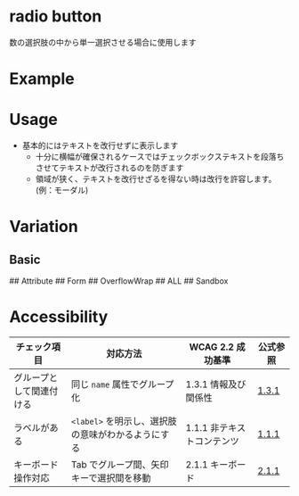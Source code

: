
<Meta of={RadioStories} />

# radio button
数の選択肢の中から単一選択させる場合に使用します

# Example
<Canvas of={RadioStories.Basic} />
<Controls />

# Usage
- 基本的にはテキストを改行せずに表示します
    - 十分に横幅が確保されるケースではチェックボックステキストを段落ちさせてテキストが改行されるのを防ぎます
    - 領域が狭く、テキストを改行せざるを得ない時は改行を許容します。(例：モーダル)

# Variation
## Basic
<Canvas of={RadioStories.Basic} />
## Attribute
<Canvas of={RadioStories.Basic} />
## Form
<Canvas of={RadioStories.Basic} />
## OverflowWrap
<Canvas of={RadioStories.Basic} />
## ALL
<Canvas of={RadioStories.Basic} />
## Sandbox
<Canvas of={RadioStories.Basic} />

# Accessibility

<div style={{ overflowX: 'auto' }}>
  <table style={{ borderCollapse: 'collapse', width: '100%', border: '1px solid #ddd' }}>
    <thead>
      <tr>
        <th style={{ border: '1px solid #ddd', padding: '12px', textAlign: 'left', backgroundColor: '#f5f5f5' }}>チェック項目</th>
        <th style={{ border: '1px solid #ddd', padding: '12px', textAlign: 'left', backgroundColor: '#f5f5f5' }}>対応方法</th>
        <th style={{ border: '1px solid #ddd', padding: '12px', textAlign: 'left', backgroundColor: '#f5f5f5' }}>WCAG 2.2 成功基準</th>
        <th style={{ border: '1px solid #ddd', padding: '12px', textAlign: 'left', backgroundColor: '#f5f5f5' }}>公式参照</th>
      </tr>
    </thead>
    <tbody>
      <tr>
        <td style={{ border: '1px solid #ddd', padding: '12px' }}>グループとして関連付ける</td>
        <td style={{ border: '1px solid #ddd', padding: '12px' }}>
          同じ <code>name</code> 属性でグループ化
        </td>
        <td style={{ border: '1px solid #ddd', padding: '12px' }}>1.3.1 情報及び関係性</td>
        <td style={{ border: '1px solid #ddd', padding: '12px' }}>
          <a href="https://waic.jp/translations/WCAG22/Understanding/info-and-relationships.html" target="_blank" rel="noopener noreferrer">1.3.1</a>
        </td>
      </tr>
      <tr style={{ backgroundColor: 'transparent' }}>
        <td style={{ border: '1px solid #ddd', padding: '12px' }}>ラベルがある</td>
        <td style={{ border: '1px solid #ddd', padding: '12px' }}>
          <code>&lt;label&gt;</code> を明示し、選択肢の意味がわかるようにする
        </td>
        <td style={{ border: '1px solid #ddd', padding: '12px' }}>1.1.1 非テキストコンテンツ</td>
        <td style={{ border: '1px solid #ddd', padding: '12px' }}>
          <a href="https://waic.jp/translations/WCAG22/Understanding/non-text-content.html" target="_blank" rel="noopener noreferrer">1.1.1</a>
        </td>
      </tr>
      <tr>
        <td style={{ border: '1px solid #ddd', padding: '12px' }}>キーボード操作対応</td>
        <td style={{ border: '1px solid #ddd', padding: '12px' }}>
          Tab でグループ間、矢印キーで選択間を移動
        </td>
        <td style={{ border: '1px solid #ddd', padding: '12px' }}>2.1.1 キーボード</td>
        <td style={{ border: '1px solid #ddd', padding: '12px' }}>
          <a href="https://waic.jp/translations/WCAG22/Understanding/keyboard.html" target="_blank" rel="noopener noreferrer">2.1.1</a>
        </td>
      </tr>
    </tbody>
  </table>
</div>
